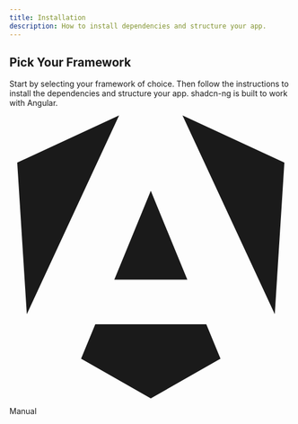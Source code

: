 ```yaml
---
title: Installation
description: How to install dependencies and structure your app.
---
```


## Pick Your Framework

Start by selecting your framework of choice. Then follow the instructions to install the dependencies and structure your app. shadcn-ng is built to work with Angular.

<div className="mt-8 grid gap-4 sm:grid-cols-2 sm:gap-6">
  <LinkedCard href="/docs/installation/manual">
    <svg role="img" viewBox="0 0 24 24" xmlns="http://www.w3.org/2000/svg" className="h-10 w-10"
      fill="currentColor"><title>Angular</title><path d="M16.712 17.711H7.288l-1.204 2.916L12 24l5.916-3.373-1.204-2.916ZM14.692 0l7.832 16.855.814-12.856L14.692 0ZM9.308 0 .662 3.999l.814 12.856L9.308 0Zm-.405 13.93h6.198L12 6.396 8.903 13.93Z"/></svg>
    <p className="mt-2 font-medium">Manual</p>
  </LinkedCard>
</div>
